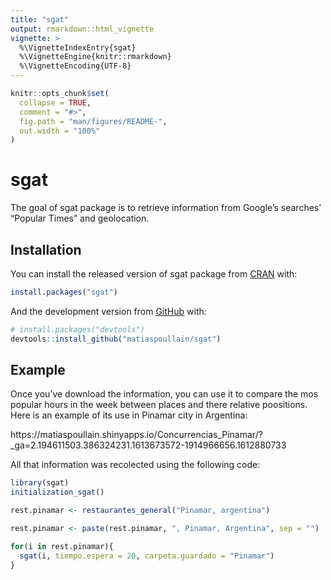 ---
title: "sgat"
output: rmarkdown::html_vignette
vignette: >
  %\VignetteIndexEntry{sgat}
  %\VignetteEngine{knitr::rmarkdown}
  %\VignetteEncoding{UTF-8}
---

```{r, include = FALSE}
knitr::opts_chunk$set(
  collapse = TRUE,
  comment = "#>",
  fig.path = "man/figures/README-",
  out.width = "100%"
)
```

# sgat

<!-- badges: start -->
<!-- badges: end -->

The goal of sgat package is to retrieve information from Google's searches' "Popular Times" and geolocation.

## Installation

You can install the released version of sgat package from [CRAN](https://CRAN.R-project.org) with:

``` r
install.packages("sgat")
```

And the development version from [GitHub](https://github.com/) with:

``` r
# install.packages("devtools")
devtools::install_github("matiaspoullain/sgat")
```
## Example

Once you've download the information, you can use it to compare the mos popular hours in the week between places and there relative poositions. Here is an example of its use in Pinamar city in Argentina:

https://matiaspoullain.shinyapps.io/Concurrencias_Pinamar/?_ga=2.194611503.386324231.1613673572-1914966656.1612880733

All that information was recolected using the following code:
```{r example pinamar, echo = TRUE, eval = FALSE, message=FALSE, warning=FALSE}
library(sgat)
initialization_sgat()

rest.pinamar <- restaurantes_general("Pinamar, argentina")

rest.pinamar <- paste(rest.pinamar, ", Pinamar, Argentina", sep = "")

for(i in rest.pinamar){
  sgat(i, tiempo.espera = 20, carpeta.guardado = "Pinamar")
}

```
